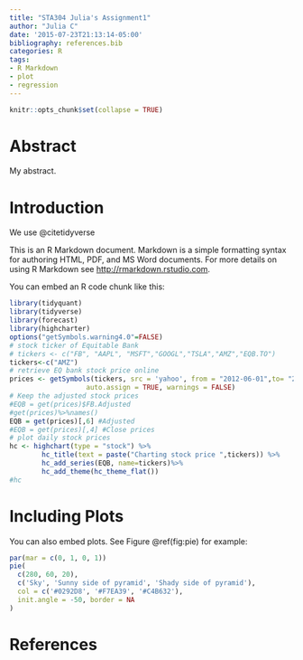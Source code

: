 ```yaml
---
title: "STA304 Julia's Assignment1"
author: "Julia C"
date: '2015-07-23T21:13:14-05:00'
bibliography: references.bib
categories: R
tags:
- R Markdown
- plot
- regression
---
```


```r
knitr::opts_chunk$set(collapse = TRUE)
```
# Abstract
My abstract.

# Introduction

We use @citetidyverse

This is an R Markdown document. Markdown is a simple formatting syntax for authoring HTML, PDF, and MS Word documents. For more details on using R Markdown see <http://rmarkdown.rstudio.com>.

You can embed an R code chunk like this:

```r
library(tidyquant)
library(tidyverse)
library(forecast)
library(highcharter)
options("getSymbols.warning4.0"=FALSE)
# stock ticker of Equitable Bank
# tickers <- c("FB", "AAPL", "MSFT","GOOGL","TSLA","AMZ","EQB.TO")
tickers<-c("AMZ") 
# retrieve EQ bank stock price online
prices <- getSymbols(tickers, src = 'yahoo', from = "2012-06-01",to= "2020-09-30", 
                   auto.assign = TRUE, warnings = FALSE) 
# Keep the adjusted stock prices 
#EQB = get(prices)$FB.Adjusted
#get(prices)%>%names()
EQB = get(prices)[,6] #Adjusted
#EQB = get(prices)[,4] #Close prices
# plot daily stock prices
hc <- highchart(type = "stock") %>% 
        hc_title(text = paste("Charting stock price ",tickers)) %>% 
        hc_add_series(EQB, name=tickers)%>%
        hc_add_theme(hc_theme_flat())
#hc
```

# Including Plots

You can also embed plots. See Figure \@ref(fig:pie) for example:

```r
par(mar = c(0, 1, 0, 1))
pie(
  c(280, 60, 20),
  c('Sky', 'Sunny side of pyramid', 'Shady side of pyramid'),
  col = c('#0292D8', '#F7EA39', '#C4B632'),
  init.angle = -50, border = NA
)
```
# References